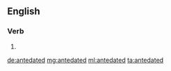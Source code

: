 ==English==

===Verb===
{{head|en}}

# {{en-past of|antedate}}

[[de:antedated]]
[[mg:antedated]]
[[ml:antedated]]
[[ta:antedated]]
